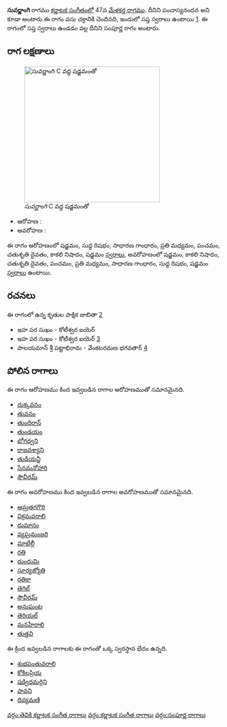 {{Infobox ragam
	| name          	= సువర్ణాంగి
	| synonym	    	= పంచాస్యనందన
	| mela          	= 47
	| chakra        	= వసు
	| janaka        	= 
	| type          	= సంపూర్ణ
	| arohanam      	= {{svaraC|S|R1|G2|M2|P|D2|N3|S'}} 
	| avarohanam    	= {{svaraC|S'|N3|D2|P|M2|G2|R1|S}}
	| jeeva         	=
	| chhaya        	=
	| nyasa         	=
	| vishesha      	= 
	| equivalent  		= 
}}
{{కర్ణాటక సంగీత రాగాలు}}
'''సువర్ణాంగి''' రాగము [[కర్ణాటక సంగీతం]]లో 47వ [[మేళకర్త రాగము]]. దీనిని పంచాస్యనందన అని కూడా అంటారు.ఈ రాగం వసు చక్రానికి చెందినది, ఇందులో సప్త స్వరాలు ఉంటాయి [https://en.wikipedia.org/wiki/Melakarta]. ఈ రాగంలో సప్త స్వరాలు ఉండడం వల్ల దీనిని సంపూర్ణ రాగం అంటారు.


==రాగ లక్షణాలు==
[[Image:suvarnangi_kb2wiki.png|thumb|right|316px|''సువర్ణాంగి'' C వద్ద షడ్జమంతో]]

* ఆరోహణ : {{svaraC|S|R1|G2|M2|P|D2|N3|S'}} 
* అవరోహణ : {{svaraC|S'|N3|D2|P|M2|G2|R1|S}}

ఈ రాగం ఆరోహణంలో షడ్జమం, సుద్ద  రిషభం, సాధారణ  గాంధారం, ప్రతి మధ్యమం, పంచమం, చతుశృతి దైవతం, కాకలి  నిషాదం, షడ్జమం [[స్వరాలు]], అవరోహణంలో షడ్జమం, కాకలి  నిషాదం, చతుశృతి దైవతం, పంచమం, ప్రతి మధ్యమం, సాధారణ  గాంధారం, సుద్ద  రిషభం, షడ్జమం [[స్వరాలు]] ఉంటాయి.

==రచనలు==
ఈ రాగంలో ఉన్న కృతుల పాక్షిక జాబితా [https://github.com/ssrihari/ragavardhini/blob/master/ragas/kritis.psv]
* ఇహ పర సుఖం - కోటీశ్వర ఐయెర్
* ఇహ పర సుఖం - కోటీశ్వర ఐయెర్ [http://www.karnatik.com/c1835.shtml]
* పాలయమాన్  శ్రీ పట్టాభిరామ - వేంకటరమణ భగవతార్ [http://www.karnatik.com/c3196.shtml]




==పోలిన రాగాలు==
ఈ రాగం ఆరోహణము కింద ఇవ్వబడిన రాగాల ఆరోహణముతో సమానమైనది.
* [[దుక్కవనం]]
* [[ తువనం]]
* [[తుందిరాన్]]
* [[తుండయం]]
* [[భోగధ్వని]]
* [[రాజవశ్యాని]]
* [[ తుడియన్జీ]]
* [[సేనమనోహారి]]
* [[సౌవీరమ్]]

ఈ రాగం అవరోహణము కింద ఇవ్వబడిన రాగాల అవరోహణముతో సమానమైనది.
* [[ఆమ్రతగగౌరి]]
* [[విక్రమవరాలి]]
* [[ దుమానం]]
* [[వ్యఘ్రమంజరి]]
* [[మాటేల్లీ]]
* [[రతి]]
* [[దుందుమి]]
* [[సూర్యజ్యోతి]]
* [[రతికా]]
* [[తెగిల్]]
* [[సౌవీరమ్]]
* [[అనుఘంట]]
* [[తెరియల్]]
* [[మనహేరాలి]]
* [[తుత్తవి]]

ఈ క్రింద ఇవ్వబడిన రాగాలకు ఈ రాగంతో ఒక్క స్వరస్థాన భేదం ఉన్నది.
* [[శుభపంతువరాలి]]
* [[కోకిలప్రియ]]
* [[ షడ్విధమర్గిని]]
* [[పావని]]
* [[దివ్యమణి]]



[[వర్గం:తెవికి కర్ణాటక సంగీత రాగాలు]]
[[వర్గం:కర్ణాటక సంగీత రాగాలు]]
[[వర్గం:సంపూర్ణ రాగాలు]]